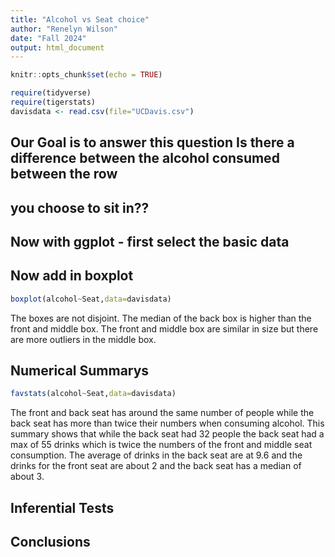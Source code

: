 ```yaml
---
title: "Alcohol vs Seat choice"
author: "Renelyn Wilson"
date: "Fall 2024"
output: html_document
---
```


```r
knitr::opts_chunk$set(echo = TRUE)
```

```r
require(tidyverse)
require(tigerstats)
davisdata <- read.csv(file="UCDavis.csv")
```
## Our Goal is to answer this question Is there a difference between the alcohol consumed between the row
## you choose to sit in??

## Now with ggplot - first select the basic data


## Now add in boxplot
```r
boxplot(alcohol~Seat,data=davisdata)
```

The boxes are not disjoint. The median of the back box is higher than the front and middle box. The front and middle box are similar in size but there are more outliers in the middle box. 
  

## Numerical Summarys 

```r
favstats(alcohol~Seat,data=davisdata)
```
The front and back seat has around the same number of people while the back seat has more than twice their numbers when consuming alcohol. This summary shows that while the back seat had 32 people the back seat had a max of 55 drinks which is twice the numbers of the front and middle seat consumption. The average of drinks in the back seat are at 9.6 and the drinks for the front seat are about 2 and the back seat has a median of about 3. 


## Inferential Tests

## Conclusions


